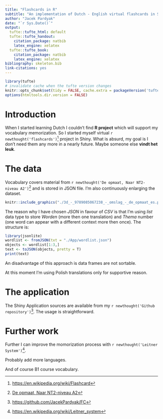 ```yaml
---
title: "Flashcards in R"
subtitle: "An implementation of Dutch - English virtual flashcards in Shiny"
author: "Jacek Pardyak"
date: "`r Sys.Date()`"
output:
  tufte::tufte_html: default
  tufte::tufte_handout:
    citation_package: natbib
    latex_engine: xelatex
  tufte::tufte_book:
    citation_package: natbib
    latex_engine: xelatex
bibliography: skeleton.bib
link-citations: yes
---
```


```r
library(tufte)
# invalidate cache when the tufte version changes
knitr::opts_chunk$set(tidy = FALSE, cache.extra = packageVersion('tufte'))
options(htmltools.dir.version = FALSE)
```

# Introduction

When I started learning Dutch I couldn't find **R project** which will support my vocabulary memorization. So I started myself virtual `r newthought('flashcards')`^[[https://en.wikipedia.org/wiki/Flashcard](https://en.wikipedia.org/wiki/Flashcard)] project in Shiny. What is absurd, my goal is I don't need them any more in a nearly future. Maybe someone else **vindt het leuk**.

# The data

Vocabulary covers material from `r newthought('De opmaat, Naar NT2-niveau A2')`^[[De opmaat, Naar NT2-niveau A2](https://www.nt2.nl/en/100-37_De-opmaat)] and is stored in JSON file. I'm also continuously enlarging the dataset.

```r
knitr::include_graphics("./3d_-_9789085067238_-_omslag_-_de_opmaat_es.png")
```

The reason why I have chosen *JSON* in favour of *CSV* is that I'm using *list* data type to store *Worden* (more then one translation) and *Thema* number (one word can appear with a different context more then once). The structure is:

```r
library(jsonlite)
wordlist <- fromJSON(txt = "./App/wordlist.json")
objects <- wordlist[1:3,]
text <- toJSON(objects, pretty = T)
print(text)
```

An disadvantage of this approach is data frames are not sortable.

At this moment I'm using Polish translations only for supportive reason.


# The application

The Shiny Application sources are available from my `r newthought('Github repository')`^[<a href="https://github.com/JacekPardyak/FC/" target="_blank">https://github.com/JacekPardyak/FC</a>]. The usage is straightforward. 


# Further work

Further I can improve the momorization process with `r newthought('Leitner System')`^[[https://en.wikipedia.org/wiki/Leitner_system](https://en.wikipedia.org/wiki/Leitner_system)].

Probably add more languages.

And of course B1 course vocabulary. 
